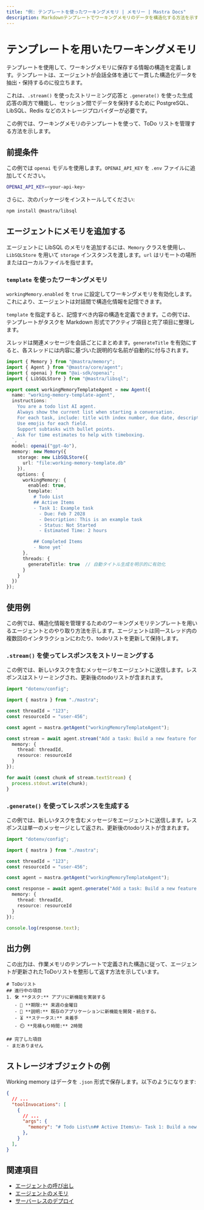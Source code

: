 ```yaml
---
title: "例: テンプレートを使ったワーキングメモリ | メモリー | Mastra Docs"
description: Markdownテンプレートでワーキングメモリのデータを構造化する方法を示す例。
---
```




# テンプレートを用いたワーキングメモリ

テンプレートを使用して、ワーキングメモリに保存する情報の構造を定義します。テンプレートは、エージェントが会話全体を通じて一貫した構造化データを抽出・保持するのに役立ちます。

これは、`.stream()` を使ったストリーミング応答と `.generate()` を使った生成応答の両方で機能し、セッション間でデータを保持するために PostgreSQL、LibSQL、Redis などのストレージプロバイダーが必要です。

この例では、ワーキングメモリのテンプレートを使って、ToDo リストを管理する方法を示します。



## 前提条件

この例では `openai` モデルを使用します。`OPENAI_API_KEY` を `.env` ファイルに追加してください。

```bash filename=".env" copy
OPENAI_API_KEY=<your-api-key>
```

さらに、次のパッケージをインストールしてください:

```bash copy
npm install @mastra/libsql
```



## エージェントにメモリを追加する

エージェントに LibSQL のメモリを追加するには、`Memory` クラスを使用し、`LibSQLStore` を用いて `storage` インスタンスを渡します。`url` はリモートの場所またはローカルファイルを指せます。

### `template` を使ったワーキングメモリ

`workingMemory.enabled` を `true` に設定してワーキングメモリを有効化します。これにより、エージェントは対話間で構造化情報を記憶できます。

`template` を指定すると、記憶すべき内容の構造を定義できます。この例では、テンプレートがタスクを Markdown 形式でアクティブ項目と完了項目に整理します。

スレッドは関連メッセージを会話ごとにまとめます。`generateTitle` を有効にすると、各スレッドには内容に基づいた説明的な名前が自動的に付与されます。

```typescript filename="src/mastra/agents/example-working-memory-template-agent.ts" showLineNumbers copy
import { Memory } from "@mastra/memory";
import { Agent } from "@mastra/core/agent";
import { openai } from "@ai-sdk/openai";
import { LibSQLStore } from "@mastra/libsql";

export const workingMemoryTemplateAgent = new Agent({
  name: "working-memory-template-agent",
  instructions: `
    You are a todo list AI agent.
    Always show the current list when starting a conversation.
    For each task, include: title with index number, due date, description, status, and estimated time.
    Use emojis for each field.
    Support subtasks with bullet points.
    Ask for time estimates to help with timeboxing.
  `,
  model: openai("gpt-4o"),
  memory: new Memory({
    storage: new LibSQLStore({
      url: "file:working-memory-template.db"
    }),
    options: {
      workingMemory: {
        enabled: true,
        template: `
          # Todo List
          ## Active Items
          - Task 1: Example task
            - Due: Feb 7 2028
            - Description: This is an example task
            - Status: Not Started
            - Estimated Time: 2 hours

          ## Completed Items
          - None yet`
      },
      threads: {
        generateTitle: true  // 自動タイトル生成を明示的に有効化
      }
    }
  })
});
```



## 使用例

この例では、構造化情報を管理するためのワーキングメモリテンプレートを用いるエージェントとのやり取り方法を示します。エージェントは同一スレッド内の複数回のインタラクションにわたり、todoリストを更新して保持します。

### `.stream()` を使ってレスポンスをストリーミングする

この例では、新しいタスクを含むメッセージをエージェントに送信します。レスポンスはストリーミングされ、更新後のtodoリストが含まれます。

```typescript filename="src/test-working-memory-template-agent.ts" showLineNumbers copy
import "dotenv/config";

import { mastra } from "./mastra";

const threadId = "123";
const resourceId = "user-456";

const agent = mastra.getAgent("workingMemoryTemplateAgent");

const stream = await agent.stream("Add a task: Build a new feature for our app. It should take about 2 hours and needs to be done by next Friday.", {
  memory: {
    thread: threadId,
    resource: resourceId
  }
});

for await (const chunk of stream.textStream) {
  process.stdout.write(chunk);
}
```

### `.generate()` を使ってレスポンスを生成する

この例では、新しいタスクを含むメッセージをエージェントに送信します。レスポンスは単一のメッセージとして返され、更新後のtodoリストが含まれます。

```typescript filename="src/test-working-memory-template-agent.ts" showLineNumbers copy
import "dotenv/config";

import { mastra } from "./mastra";

const threadId = "123";
const resourceId = "user-456";

const agent = mastra.getAgent("workingMemoryTemplateAgent");

const response = await agent.generate("Add a task: Build a new feature for our app. It should take about 2 hours and needs to be done by next Friday.", {
  memory: {
    thread: threadId,
    resource: resourceId
  }
});

console.log(response.text);
```



## 出力例

この出力は、作業メモリのテンプレートで定義された構造に従って、エージェントが更新されたToDoリストを整形して返す方法を示しています。

```text
# ToDoリスト
## 進行中の項目
1. 🛠️ **タスク:** アプリに新機能を実装する
   - 📅 **期限:** 来週の金曜日
   - 📝 **説明:** 既存のアプリケーションに新機能を開発・統合する。
   - ⏳ **ステータス:** 未着手
   - ⏲️ **見積もり時間:** 2時間

## 完了した項目
- まだありません
```



## ストレージオブジェクトの例

Working memory はデータを `.json` 形式で保存します。以下のようになります:

```json
{
  // ...
  "toolInvocations": [
    {
      // ...
      "args": {
        "memory": "# Todo List\n## Active Items\n- Task 1: Build a new feature for our app\n  - Due: Next Friday\n  - Description: Build a new feature for our app\n  - Status: Not Started\n  - Estimated Time: 2 hours\n\n## Completed Items\n- None yet"
      },
    }
  ],
}
```



## 関連項目

- [エージェントの呼び出し](../agents/calling-agents.mdx#from-the-command-line)
- [エージェントのメモリ](../../docs/agents/agent-memory.mdx)
- [サーバーレスのデプロイ](../../docs/deployment/server-deployment.mdx#libsqlstore)
